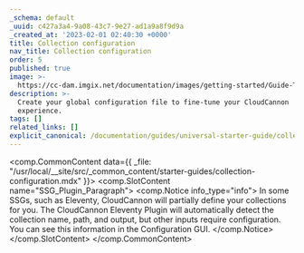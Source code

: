 ```yaml
---
_schema: default
_uuid: c427a3a4-9a08-43c7-9e27-ad1a9a8f9d9a
_created_at: '2023-02-01 02:40:30 +0000'
title: Collection configuration
nav_title: Collection configuration
order: 5
published: true
image: >-
  https://cc-dam.imgix.net/documentation/images/getting-started/Guide-Thumbnails/CloudCannon-Getting-Started-Thumbnail-Eleventy.png
description: >-
  Create your global configuration file to fine-tune your CloudCannon
  experience.
tags: []
related_links: []
explicit_canonical: /documentation/guides/universal-starter-guide/collection-configuration/
---
```

<comp.CommonContent data={{ _file: "/usr/local/__site/src/_common_content/starter-guides/collection-configuration.mdx" }}>
  <comp.SlotContent name="SSG_Plugin_Paragraph">
    <comp.Notice info_type="info">
      In some SSGs, such as Eleventy, CloudCannon will partially define your collections for you. The CloudCannon Eleventy Plugin will automatically detect the collection name, path, and output, but other inputs require configuration. You can see this information in the Configuration GUI.
    </comp.Notice>
  </comp.SlotContent>
</comp.CommonContent>